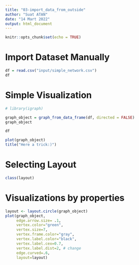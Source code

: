 ```yaml
---
title: "03-import_data_from_outside"
author: "Suat ATAN"
date: "14 Mart 2022"
output: html_document
---
```


```r
knitr::opts_chunk$set(echo = TRUE)
```

# Import Dataset Manually

```r
df = read.csv("input/simple_network.csv")
df
```

# Simple Visualization

```r
# library(igraph)
```


```r
graph_object = graph_from_data_frame(df, directed = FALSE)
graph_object
```

```r
df
```


```r
plot(graph_object)
title("Here a trick:)")
```

# Selecting Layout

```r

class(layout)
```


# Visualizations by properties

```r
layout <- layout.circle(graph_object)
plot(graph_object,
     edge.arrow.size= .1, 
     vertex.color="green", 
     vertex.size=7,
     vertex.frame.color="gray",  
     vertex.label.color="black", 
     vertex.label.cex=0.7, 
     vertex.label.dist=2, # change
     edge.curved=.6,
     layout=layout) 
```


